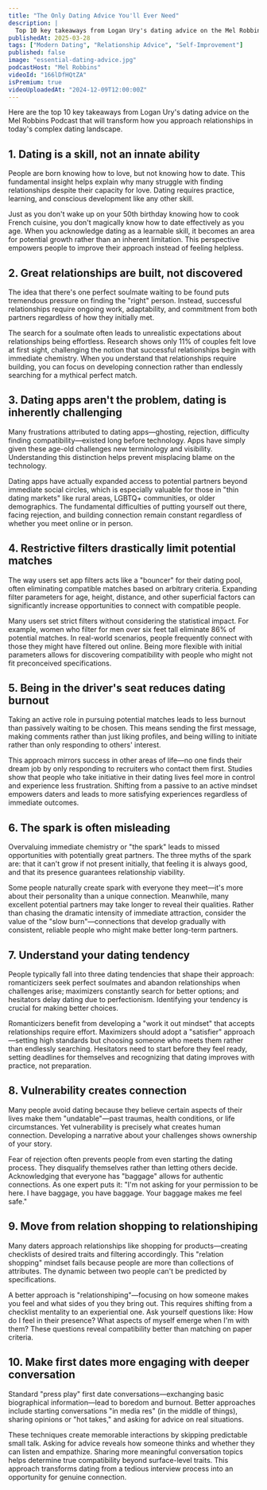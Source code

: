 ```yaml
---
title: "The Only Dating Advice You'll Ever Need"
description: |
  Top 10 key takeaways from Logan Ury's dating advice on the Mel Robbins Podcast that will transform how you approach relationships in today's complex dating landscape.
publishedAt: 2025-03-28
tags: ["Modern Dating", "Relationship Advice", "Self-Improvement"]
published: false
image: "essential-dating-advice.jpg"
podcastHost: "Mel Robbins"
videoId: "166lDfHQtZA"
isPremium: true
videoUploadedAt: "2024-12-09T12:00:00Z"
---
```



<PodcastSummaryPageLayout frontmatter={frontmatter}>

Here are the top 10 key takeaways from Logan Ury's dating advice on the Mel Robbins Podcast that will transform how you approach relationships in today's complex dating landscape.

## 1. Dating is a skill, not an innate ability

People are born knowing how to love, but not knowing how to date. This fundamental insight helps explain why many struggle with finding relationships despite their capacity for love. Dating requires practice, learning, and conscious development like any other skill.

Just as you don't wake up on your 50th birthday knowing how to cook French cuisine, you don't magically know how to date effectively as you age. When you acknowledge dating as a learnable skill, it becomes an area for potential growth rather than an inherent limitation. This perspective empowers people to improve their approach instead of feeling helpless.

## 2. Great relationships are built, not discovered

The idea that there's one perfect soulmate waiting to be found puts tremendous pressure on finding the "right" person. Instead, successful relationships require ongoing work, adaptability, and commitment from both partners regardless of how they initially met.

The search for a soulmate often leads to unrealistic expectations about relationships being effortless. Research shows only 11% of couples felt love at first sight, challenging the notion that successful relationships begin with immediate chemistry. When you understand that relationships require building, you can focus on developing connection rather than endlessly searching for a mythical perfect match.

## 3. Dating apps aren't the problem, dating is inherently challenging

Many frustrations attributed to dating apps—ghosting, rejection, difficulty finding compatibility—existed long before technology. Apps have simply given these age-old challenges new terminology and visibility. Understanding this distinction helps prevent misplacing blame on the technology.

Dating apps have actually expanded access to potential partners beyond immediate social circles, which is especially valuable for those in "thin dating markets" like rural areas, LGBTQ+ communities, or older demographics. The fundamental difficulties of putting yourself out there, facing rejection, and building connection remain constant regardless of whether you meet online or in person.

## 4. Restrictive filters drastically limit potential matches

The way users set app filters acts like a "bouncer" for their dating pool, often eliminating compatible matches based on arbitrary criteria. Expanding filter parameters for age, height, distance, and other superficial factors can significantly increase opportunities to connect with compatible people.

Many users set strict filters without considering the statistical impact. For example, women who filter for men over six feet tall eliminate 86% of potential matches. In real-world scenarios, people frequently connect with those they might have filtered out online. Being more flexible with initial parameters allows for discovering compatibility with people who might not fit preconceived specifications.

## 5. Being in the driver's seat reduces dating burnout

Taking an active role in pursuing potential matches leads to less burnout than passively waiting to be chosen. This means sending the first message, making comments rather than just liking profiles, and being willing to initiate rather than only responding to others' interest.

This approach mirrors success in other areas of life—no one finds their dream job by only responding to recruiters who contact them first. Studies show that people who take initiative in their dating lives feel more in control and experience less frustration. Shifting from a passive to an active mindset empowers daters and leads to more satisfying experiences regardless of immediate outcomes.

## 6. The spark is often misleading

Overvaluing immediate chemistry or "the spark" leads to missed opportunities with potentially great partners. The three myths of the spark are: that it can't grow if not present initially, that feeling it is always good, and that its presence guarantees relationship viability.

Some people naturally create spark with everyone they meet—it's more about their personality than a unique connection. Meanwhile, many excellent potential partners may take longer to reveal their qualities. Rather than chasing the dramatic intensity of immediate attraction, consider the value of the "slow burn"—connections that develop gradually with consistent, reliable people who might make better long-term partners.

## 7. Understand your dating tendency

People typically fall into three dating tendencies that shape their approach: romanticizers seek perfect soulmates and abandon relationships when challenges arise; maximizers constantly search for better options; and hesitators delay dating due to perfectionism. Identifying your tendency is crucial for making better choices.

Romanticizers benefit from developing a "work it out mindset" that accepts relationships require effort. Maximizers should adopt a "satisfier" approach—setting high standards but choosing someone who meets them rather than endlessly searching. Hesitators need to start before they feel ready, setting deadlines for themselves and recognizing that dating improves with practice, not preparation.

## 8. Vulnerability creates connection

Many people avoid dating because they believe certain aspects of their lives make them "undatable"—past traumas, health conditions, or life circumstances. Yet vulnerability is precisely what creates human connection. Developing a narrative about your challenges shows ownership of your story.

Fear of rejection often prevents people from even starting the dating process. They disqualify themselves rather than letting others decide. Acknowledging that everyone has "baggage" allows for authentic connections. As one expert puts it: "I'm not asking for your permission to be here. I have baggage, you have baggage. Your baggage makes me feel safe."

## 9. Move from relation shopping to relationshiping

Many daters approach relationships like shopping for products—creating checklists of desired traits and filtering accordingly. This "relation shopping" mindset fails because people are more than collections of attributes. The dynamic between two people can't be predicted by specifications.

A better approach is "relationshiping"—focusing on how someone makes you feel and what sides of you they bring out. This requires shifting from a checklist mentality to an experiential one. Ask yourself questions like: How do I feel in their presence? What aspects of myself emerge when I'm with them? These questions reveal compatibility better than matching on paper criteria.

## 10. Make first dates more engaging with deeper conversation

Standard "press play" first date conversations—exchanging basic biographical information—lead to boredom and burnout. Better approaches include starting conversations "in media res" (in the middle of things), sharing opinions or "hot takes," and asking for advice on real situations.

These techniques create memorable interactions by skipping predictable small talk. Asking for advice reveals how someone thinks and whether they can listen and empathize. Sharing more meaningful conversation topics helps determine true compatibility beyond surface-level traits. This approach transforms dating from a tedious interview process into an opportunity for genuine connection.

</PodcastSummaryPageLayout>
